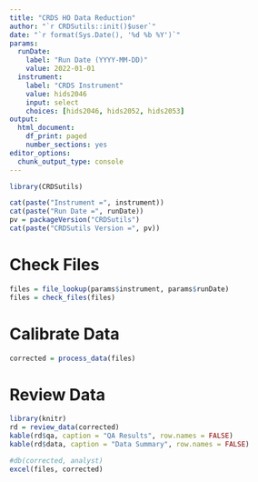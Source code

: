 ```yaml
---
title: "CRDS HO Data Reduction"
author: "`r CRDSutils::init()$user`"
date: "`r format(Sys.Date(), '%d %b %Y')`"
params:
  runDate:
    label: "Run Date (YYYY-MM-DD)"
    value: 2022-01-01
  instrument:
    label: "CRDS Instrument"
    value: hids2046
    input: select
    choices: [hids2046, hids2052, hids2053]
output:
  html_document: 
    df_print: paged
    number_sections: yes
editor_options:
  chunk_output_type: console
---
```


```r
library(CRDSutils)
```

```r
cat(paste("Instrument =", instrument))
cat(paste("Run Date =", runDate))
pv = packageVersion("CRDSutils")
cat(paste("CRDSutils Version =", pv))
```

# Check Files

```r
files = file_lookup(params$instrument, params$runDate)
files = check_files(files)
```

# Calibrate Data

```r
corrected = process_data(files)
```

# Review Data

```r
library(knitr)
rd = review_data(corrected)
kable(rd$qa, caption = "QA Results", row.names = FALSE)
kable(rd$data, caption = "Data Summary", row.names = FALSE)
```

```r
#db(corrected, analyst)
excel(files, corrected)
```
